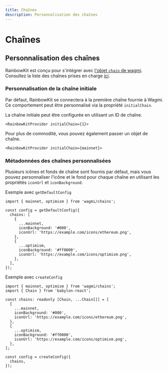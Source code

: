 ```yaml
---
title: Chaînes
description: Personnalisation des chaînes
---
```


# Chaînes

## Personnalisation des chaînes

RainbowKit est conçu pour s'intégrer avec [l'objet `chain` de wagmi](https://wagmi.sh/react/chains). Consultez la liste des chaînes prises en charge [ici](https://wagmi.sh/react/chains#supported-chains).

### Personnalisation de la chaîne initiale

Par défaut, RainbowKit se connectera à la première chaîne fournie à Wagmi. Ce comportement peut être personnalisé via la propriété `initialChain`.

La chaîne initiale peut être configurée en utilisant un ID de chaîne.

```tsx
<RainbowKitProvider initialChain={1}>
```

Pour plus de commodité, vous pouvez également passer un objet de chaîne.

```tsx
<RainbowKitProvider initialChain={mainnet}>
```

### Métadonnées des chaînes personnalisées

Plusieurs icônes et fonds de chaîne sont fournis par défaut, mais vous pouvez personnaliser l'icône et le fond pour chaque chaîne en utilisant les propriétés `iconUrl` et `iconBackground`.

Exemple avec `getDefaultConfig`

```tsx
import { mainnet, optimism } from 'wagmi/chains';

const config = getDefaultConfig({
  chains: [
    {
      ...mainnet,
      iconBackground: '#000',
      iconUrl: 'https://example.com/icons/ethereum.png',
    },
    {
      ...optimism,
      iconBackground: '#ff0000',
      iconUrl: 'https://example.com/icons/optimism.png',
    },
  ],
});
```

Exemple avec `createConfig`

```tsx
import { mainnet, optimism } from 'wagmi/chains';
import { Chain } from 'babylon-react';

const chains: readonly [Chain, ...Chain[]] = [
  {
    ...mainnet,
    iconBackground: '#000',
    iconUrl: 'https://example.com/icons/ethereum.png',
  },
  {
    ...optimism,
    iconBackground: '#ff0000',
    iconUrl: 'https://example.com/icons/optimism.png',
  },
];

const config = createConfig({
  chains,
});
```
